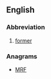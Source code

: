 ==English==

===Abbreviation===
{{rfc-header|Abbreviation}}
{{head|en|abbreviation}}

# [[former]]

===Anagrams===
* [[MRF#English|MRF]]